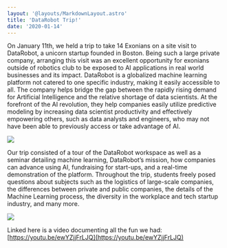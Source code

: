 ```yaml
---
layout: '@layouts/MarkdownLayout.astro'
title: 'DataRobot Trip!'
date: '2020-01-14'
---
```


On January 11th, we held a trip to take 14 Exonians on a site visit to DataRobot, a unicorn startup founded in Boston. Being such a large private company, arranging this visit was an excellent opportunity for exonians outside of robotics club to be exposed to AI applications in real world businesses and its impact. DataRobot is a globalized machine learning platform not catered to one specific industry, making it easily accessible to all. The company helps bridge the gap between the rapidly rising demand for Artificial Intelligence and the relative shortage of data scientists. At the forefront of the AI revolution, they help companies easily utilize predictive modeling by increasing data scientist productivity and effectively empowering others, such as data analysts and engineers, who may not have been able to previously access or take advantage of AI.

![](https://lh3.googleusercontent.com/hO4RT7lDZ8wXXnGo3_8Oc912LWTPKE85tzfh7QsnsArHSpkb9u7bz7qHBj8ZHFAKwaC6GpUpxUvSnwdZR1zuCn5OrkhyLScfg821boTUFYIiqpGAl_EyLT7QLWaao8zU67Ea8N-_)

Our trip consisted of a tour of the DataRobot workspace as well as a seminar detailing machine learning, DataRobot’s mission, how companies can advance using AI, fundraising for start-ups, and a real-time demonstration of the platform. Throughout the trip, students freely posed questions about subjects such as the logistics of large-scale companies, the differences between private and public companies, the details of the Machine Learning process, the diversity in the workplace and tech startup industry, and many more.

![](https://lh5.googleusercontent.com/B2HjUiiUHki00k3BBqUHnIMt_C0WG7sTtvni9dzNWfsdPXSXa0oM_P2lGIFBbkDWmI_Bmh4Xdvk64Sm85IPEdUcmdhBUBbJ_3JDVJzIa4bnLVT8pQqNxtHcsSDgd9XRzzxgrm0TS)

Linked here is a video documenting all the fun we had: [https://youtu.be/ewYZjjFrLJQ](https://youtu.be/ewYZjjFrLJQ)
